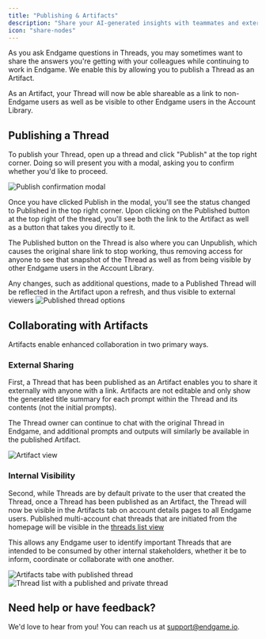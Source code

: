 ```yaml
---
title: "Publishing & Artifacts"
description: "Share your AI-generated insights with teammates and external stakeholders"
icon: "share-nodes"
---
```


As you ask Endgame questions in Threads, you may sometimes want to share the answers you're getting with your colleagues while continuing to work in Endgame. We enable this by allowing you to publish a Thread as an Artifact.

As an Artifact, your Thread will now be able shareable as a link to non-Endgame users as well as be visible to other Endgame users in the Account Library.

## Publishing a Thread

To publish your Thread, open up a thread and click "Publish" at the top right corner. Doing so will present you with a modal, asking you to confirm whether you'd like to proceed.

<Frame caption="Confirmation dialog when publishing a Thread as an Artifact">
  <img
    src="/images/Screenshot_2025-06-24_at_1.17.31_PM.png"
    alt="Publish confirmation modal"
    className="rounded-lg"
  />
</Frame>

Once you have clicked Publish in the modal, you'll see the status changed to Published in the top right corner. Upon clicking on the Published button at the top right of the thread, you'll see both the link to the Artifact as well as a button that takes you directly to it.

The Published button on the Thread is also where you can Unpublish, which causes the original share link to stop working, thus removing access for anyone to see that snapshot of the Thread as well as from being visible by other Endgame users in the Account Library.

<Note>
  Any changes, such as additional questions, made to a Published Thread will be
  reflected in the Artifact upon a refresh, and thus visible to external viewers
</Note>

<Frame caption="Options available after publishing - share link and unpublish controls">
  <img
    src="/images/Screenshot_2025-06-24_at_1.18.56_PM.png"
    alt="Published thread options"
    className="rounded-lg"
  />
</Frame>

## Collaborating with Artifacts

Artifacts enable enhanced collaboration in two primary ways.

### External Sharing

First, a Thread that has been published as an Artifact enables you to share it externally with anyone with a link. Artifacts are not editable and only show the generated title summary for each prompt within the Thread and its contents (not the initial prompts).

The Thread owner can continue to chat with the original Thread in Endgame, and additional prompts and outputs will similarly be available in the published Artifact.

<Frame caption="How an Artifact appears to external viewers with read-only access">
  <img
    src="/images/35961a84-d9fe-42a2-8d01-98bc11595150.png"
    alt="Artifact view"
    className="rounded-lg"
  />
</Frame>

### Internal Visibility

Second, while Threads are by default private to the user that created the Thread, once a Thread has been published as an Artifact, the Thread will now be visible in the Artifacts tab on account details pages to all Endgame users. Published multi-account chat threads that are initiated from the homepage will be visible in the [threads list view](https://app.endgame.io/threads)

This allows any Endgame user to identify important Threads that are intended to be consumed by other internal stakeholders, whether it be to inform, coordinate or collaborate with one another.

<Frame caption="Artifacts tab showing a published thread">
  <img
    src="/images/artifacts-9-16-25.png"
    alt="Artifacts tabe with published thread"
    className="rounded-lg"
  />
</Frame>

<br />

<Frame caption="Thread list with a published and private thread">
  <img
    src="/images/thread-list-published-9-23-25.png"
    alt="Thread list with a published and private thread"
    className="rounded-lg"
  />
</Frame>

## Need help or have feedback?

We'd love to hear from you! You can reach us at [support@endgame.io](mailto:support@endgame.io).